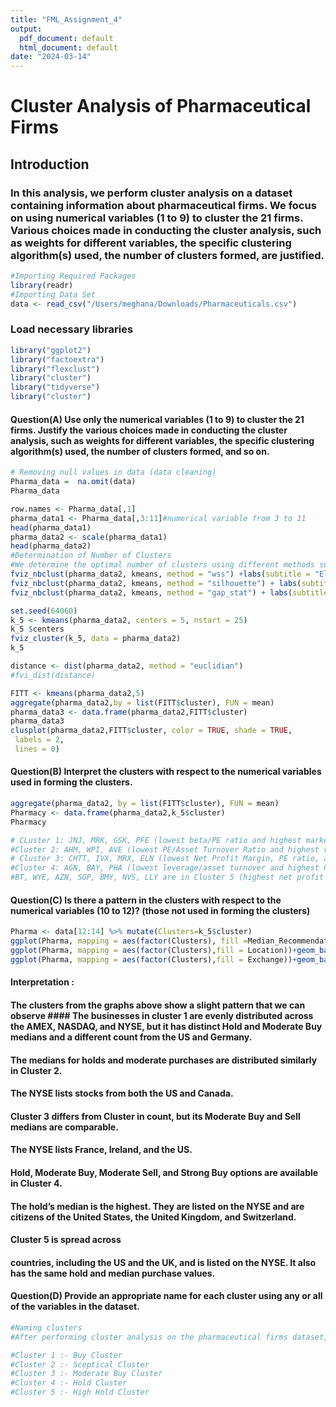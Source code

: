```yaml
---
title: "FML_Assignment_4"
output:
  pdf_document: default
  html_document: default
date: "2024-03-14"
---
```


# Cluster Analysis of Pharmaceutical Firms
## Introduction
### In this analysis, we perform cluster analysis on a dataset containing information about pharmaceutical firms. We focus on using numerical variables (1 to 9) to cluster the 21 firms. Various choices made in conducting the cluster analysis, such as weights for different variables, the specific clustering algorithm(s) used, the number of clusters formed, are justified.

```r
#Importing Required Packages
library(readr)
#Importing Data Set
data <- read_csv("/Users/meghana/Downloads/Pharmaceuticals.csv")
```

 

### Load necessary libraries
```r
library("ggplot2")
library("factoextra")
library("flexclust")
library("cluster")
library("tidyverse")
library("cluster")
```
#### Question(A) Use only the numerical variables (1 to 9) to cluster the 21 firms. Justify the various choices made in conducting the cluster analysis, such as weights for different variables, the specific clustering algorithm(s) used, the number of clusters formed, and so on.
```r
# Removing null values in data (data cleaning)
Pharma_data =  na.omit(data)
Pharma_data

row.names <- Pharma_data[,1]
pharma_data1 <- Pharma_data[,3:11]#numerical variable from 3 to 11
head(pharma_data1)
pharma_data2 <- scale(pharma_data1)
head(pharma_data2)
#Determination of Number of Clusters
#We determine the optimal number of clusters using different methods such as the Elbow Method, Silhouette Method, and Gap Stat Method.
fviz_nbclust(pharma_data2, kmeans, method = "wss") +labs(subtitle = "Elbow Method")
fviz_nbclust(pharma_data2, kmeans, method = "silhouette") + labs(subtitle = "Silhouette Method")
fviz_nbclust(pharma_data2, kmeans, method = "gap_stat") + labs(subtitle = "Gap Stat Method")
```

```r
set.seed(64060)
k_5 <- kmeans(pharma_data2, centers = 5, nstart = 25)
k_5 $centers
fviz_cluster(k_5, data = pharma_data2)
k_5
```


```r
distance <- dist(pharma_data2, method = "euclidian")
#fvi_dist(distance)
```


```r
FITT <- kmeans(pharma_data2,5)
aggregate(pharma_data2,by = list(FITT$cluster), FUN = mean)
pharma_data3 <- data.frame(pharma_data2,FITT$cluster)
pharma_data3
clusplot(pharma_data2,FITT$cluster, color = TRUE, shade = TRUE, 
 labels = 2,
 lines = 0)
```

#### Question(B) Interpret the clusters with respect to the numerical variables used in forming the clusters.

```r
aggregate(pharma_data2, by = list(FITT$cluster), FUN = mean)
Pharmacy <- data.frame(pharma_data2,k_5$cluster)
Pharmacy

# CLuster 1: JNJ, MRK, GSK, PFE (lowest beta/PE ratio and highest market cap)
#Cluster 2: AHM, WPI, AVE (lowest PE/Asset Turnover Ratio and highest revenue growth)
# Cluster 3: CHTT, IVX, MRX, ELN (lowest Net Profit Margin, PE ratio, and Marke#Cluster, and highest beta, leverage, and asset turnover ratio)
#Cluster 4: AGN, BAY, PHA (lowest leverage/asset turnover and highest PE ratio)
#BT, WYE, AZN, SGP, BMY, NVS, LLY are in Cluster 5 (highest net profit margin and #lowest leverage).
```



#### Question(C) Is there a pattern in the clusters with respect to the numerical variables (10 to 12)? (those not used in forming the clusters)
```r
Pharma <- data[12:14] %>% mutate(Clusters=k_5$cluster)
ggplot(Pharma, mapping = aes(factor(Clusters), fill =Median_Recommendation))+geom_bar(position='dodge')+labs(x ='Clusters')
ggplot(Pharma, mapping = aes(factor(Clusters),fill = Location))+geom_bar(position = 'dodge')+labs(x ='Clusters')
ggplot(Pharma, mapping = aes(factor(Clusters),fill = Exchange))+geom_bar(position = 'dodge')+labs(x ='Clusters')
```


#### Interpretation : 

#### The clusters from the graphs above show a slight pattern that we can observe #### The businesses in cluster 1 are evenly distributed across the AMEX, NASDAQ, and NYSE, but it has distinct Hold and Moderate Buy medians and a different count from the US and Germany.
#### The medians for holds and moderate purchases are distributed similarly in Cluster 2.
#### The NYSE lists stocks from both the US and Canada.
#### Cluster 3 differs from Cluster in count, but its Moderate Buy and Sell medians are comparable.
#### The NYSE lists France, Ireland, and the US. 
#### Hold, Moderate Buy, Moderate Sell, and Strong Buy options are available in Cluster 4.
#### The hold's median is the highest. They are listed on the NYSE and are citizens of the United States, the United Kingdom, and Switzerland.
#### Cluster 5 is spread across 
#### countries, including the US and the UK, and is listed on the NYSE. It also has the same hold and median purchase values.

#### Question(D) Provide an appropriate name for each cluster using any or all of the variables in the dataset.

```r
#Naming clusters
#After performing cluster analysis on the pharmaceutical firms dataset,Assigning  descriptive names to each cluster based on their characteristics.

#Cluster 1 :- Buy Cluster
#Cluster 2 :- Sceptical Cluster
#Cluster 3 :- Moderate Buy Cluster
#Cluster 4 :- Hold Cluster
#Cluster 5 :- High Hold Cluster
```



